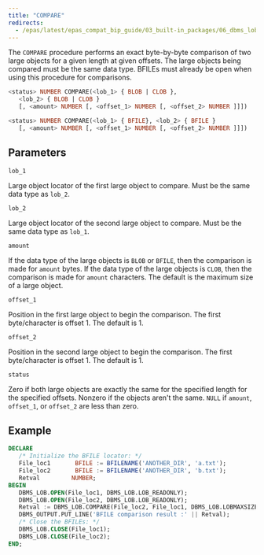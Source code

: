 ```yaml
---
title: "COMPARE"
redirects:
  - /epas/latest/epas_compat_bip_guide/03_built-in_packages/06_dbms_lob/02_compare/ #generated for docs/epas/reorg-role-use-case-mode
---
```


The `COMPARE` procedure performs an exact byte-by-byte comparison of two large objects for a given length at given offsets. The large objects being compared must be the same data type. BFILEs must already be open when using this procedure for comparisons.


```sql
<status> NUMBER COMPARE(<lob_1> { BLOB | CLOB },
   <lob_2> { BLOB | CLOB }
   [, <amount> NUMBER [, <offset_1> NUMBER [, <offset_2> NUMBER ]]])

<status> NUMBER COMPARE(<lob_1> { BFILE}, <lob_2> { BFILE }
   [, <amount> NUMBER [, <offset_1> NUMBER [, <offset_2> NUMBER ]]])
```

## Parameters

`lob_1`

 Large object locator of the first large object to compare. Must be the same data type as `lob_2`.

`lob_2`

 Large object locator of the second large object to compare. Must be the same data type as `lob_1`.

`amount`

 If the data type of the large objects is `BLOB` or `BFILE`, then the comparison is made for `amount` bytes. If the data type of the large objects is `CLOB`, then the comparison is made for `amount` characters. The default is the maximum size of a large object.

`offset_1`

 Position in the first large object to begin the comparison. The first byte/character is offset 1. The default is 1.

`offset_2`

 Position in the second large object to begin the comparison. The first byte/character is offset 1. The default is 1.

`status`

 Zero if both large objects are exactly the same for the specified length for the specified offsets. Nonzero if the objects aren't the same. `NULL` if `amount`, `offset_1`, or `offset_2` are less than zero.

## Example

``` sql
DECLARE
   /* Initialize the BFILE locator: */
   File_loc1       BFILE := BFILENAME('ANOTHER_DIR', 'a.txt');
   File_loc2       BFILE := BFILENAME('ANOTHER_DIR', 'b.txt');
   Retval         NUMBER;
BEGIN
   DBMS_LOB.OPEN(File_loc1, DBMS_LOB.LOB_READONLY);
   DBMS_LOB.OPEN(File_loc2, DBMS_LOB.LOB_READONLY);
   Retval := DBMS_LOB.COMPARE(File_loc2, File_loc1, DBMS_LOB.LOBMAXSIZE, 1, 1);
   DBMS_OUTPUT.PUT_LINE('BFILE comparison result :' || Retval);
   /* Close the BFILEs: */
   DBMS_LOB.CLOSE(File_loc1);
   DBMS_LOB.CLOSE(File_loc2);
END;
```